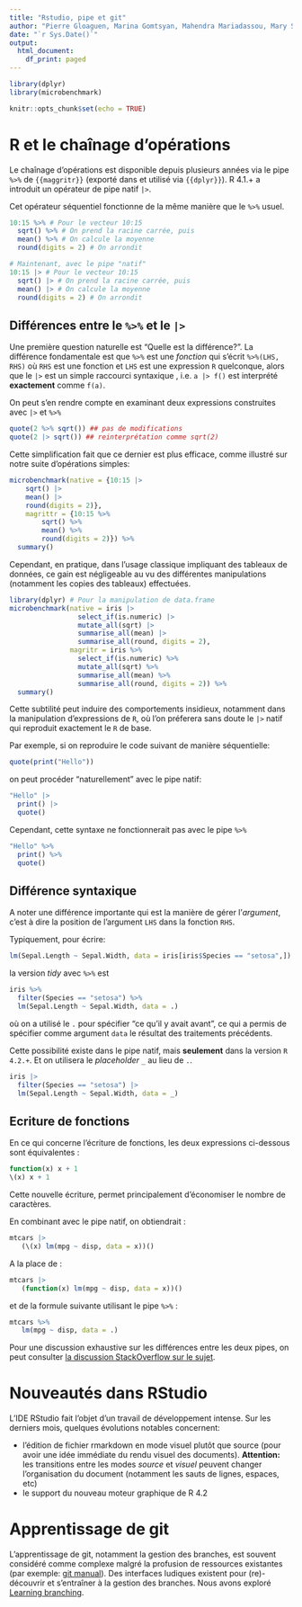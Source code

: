 ```yaml
---
title: "Rstudio, pipe et git"
author: "Pierre Gloaguen, Marina Gomtsyan, Mahendra Mariadassou, Mary Savino"
date: "`r Sys.Date()`"
output: 
  html_document:
    df_print: paged
---
```


```r
library(dplyr)
library(microbenchmark)
```

```r
knitr::opts_chunk$set(echo = TRUE)
```

# R et le chaînage d'opérations

Le chaînage d'opérations est disponible depuis plusieurs années via le pipe `%>%` de `{{maggritr}}` (exporté dans et utilisé via `{{dplyr}}`). R 4.1.+ a introduit un opérateur de pipe natif `|>`.

Cet opérateur séquentiel fonctionne de la même manière que le `%>%` usuel.

```r
10:15 %>% # Pour le vecteur 10:15
  sqrt() %>% # On prend la racine carrée, puis
  mean() %>% # On calcule la moyenne
  round(digits = 2) # On arrondit
```

```r
# Maintenant, avec le pipe "natif"
10:15 |> # Pour le vecteur 10:15
  sqrt() |> # On prend la racine carrée, puis
  mean() |> # On calcule la moyenne
  round(digits = 2) # On arrondit
```

## Différences entre le `%>%` et le `|>`

Une première question naturelle est "Quelle est la différence?". La différence fondamentale est que `%>%` est une *fonction* qui s'écrit `%>%(LHS, RHS)` où `RHS` est une fonction et `LHS` est une expression `R` quelconque, alors que le `|>` est un simple raccourci syntaxique , i.e. `a |> f()` est interprété **exactement** comme `f(a)`.

On peut s'en rendre compte en examinant deux expressions construites avec `|>` et `%>%`

```r
quote(2 %>% sqrt()) ## pas de modifications
quote(2 |> sqrt()) ## reinterprétation comme sqrt(2)
```

Cette simplification fait que ce dernier est plus efficace, comme illustré sur notre suite d'opérations simples:

```r
microbenchmark(native = {10:15 |>
    sqrt() |> 
    mean() |> 
    round(digits = 2)},
    magrittr = {10:15 %>%
        sqrt() %>%
        mean() %>%
        round(digits = 2)}) %>% 
  summary()
```

Cependant, en pratique, dans l'usage classique impliquant des tableaux de données, ce gain est négligeable au vu des différentes manipulations (notamment les copies des tableaux) effectuées.

```r
library(dplyr) # Pour la manipulation de data.frame
microbenchmark(native = iris |>
                 select_if(is.numeric) |>
                 mutate_all(sqrt) |> 
                 summarise_all(mean) |>
                 summarise_all(round, digits = 2),
               magritr = iris %>% 
                 select_if(is.numeric) %>% 
                 mutate_all(sqrt) %>%  
                 summarise_all(mean) %>% 
                 summarise_all(round, digits = 2)) %>% 
  summary()
```

Cette subtilité peut induire des comportements insidieux, notamment dans la manipulation d'expressions de `R`, où l'on préferera sans doute le `|>` natif qui reproduit exactement le `R` de base.

Par exemple, si on reproduire le code suivant de manière séquentielle:

```r
quote(print("Hello"))
```

on peut procéder "naturellement" avec le pipe natif:

```r
"Hello" |> 
  print() |> 
  quote()
```

Cependant, cette syntaxe ne fonctionnerait pas avec le pipe `%>%`

```r
"Hello" %>% 
  print() %>% 
  quote()
```

## Différence syntaxique

A noter une différence importante qui est la manière de gérer l'*argument*, c'est à dire la position de l'argument `LHS` dans la fonction `RHS`.

Typiquement, pour écrire:

```r
lm(Sepal.Length ~ Sepal.Width, data = iris[iris$Species == "setosa",])
```

la version *tidy* avec `%>%` est

```r
iris %>% 
  filter(Species == "setosa") %>% 
  lm(Sepal.Length ~ Sepal.Width, data = .)
```

où on a utilisé le `.` pour spécifier "ce qu'il y avait avant", ce qui a permis de spécifier comme argument `data` le résultat des traitements précédents.

Cette possibilité existe dans le pipe natif, mais **seulement** dans la version `R 4.2.+`. Et on utilisera le *placeholder* `_` au lieu de `.`.

```r
iris |> 
  filter(Species == "setosa") |> 
  lm(Sepal.Length ~ Sepal.Width, data = _)
```

## Ecriture de fonctions

En ce qui concerne l'écriture de fonctions, les deux expressions ci-dessous sont équivalentes :

```r
function(x) x + 1 
\(x) x + 1
```

Cette nouvelle écriture, permet principalement d'économiser le nombre de caractères.

En combinant avec le pipe natif, on obtiendrait :

```r
mtcars |> 
   (\(x) lm(mpg ~ disp, data = x))() 
```

A la place de :

```r
mtcars |> 
   (function(x) lm(mpg ~ disp, data = x))()
```

et de la formule suivante utilisant le pipe `%>%` :

```r
mtcars %>% 
   lm(mpg ~ disp, data = .)
```

Pour une discussion exhaustive sur les différences entre les deux pipes, on peut consulter [la discussion StackOverflow sur le sujet](https://stackoverflow.com/questions/67633022/what-are-the-differences-between-rs-new-native-pipe-and-the-magrittr-pipe).

# Nouveautés dans RStudio

L'IDE RStudio fait l'objet d'un travail de développement intense. Sur les derniers mois, quelques évolutions notables concernent:

-   l'édition de fichier rmarkdown en mode visuel plutôt que source (pour avoir une idée immédiate du rendu visuel des documents). **Attention:** les transitions entre les modes *source* et *visuel* peuvent changer l'organisation du document (notamment les sauts de lignes, espaces, etc)
-   le support du nouveau moteur graphique de R 4.2

# Apprentissage de git

L'apprentissage de git, notamment la gestion des branches, est souvent considéré comme complexe malgré la profusion de ressources existantes (par exemple: [git manual](https://git-scm.com/docs/user-manual.html)). Des interfaces ludiques existent pour (re)-découvrir et s'entraîner à la gestion des branches. Nous avons exploré [Learning branching](https://learngitbranching.js.org/).